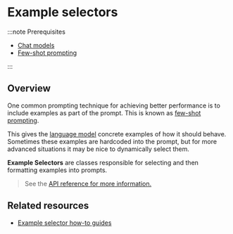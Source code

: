# Example selectors

:::note Prerequisites

- [Chat models](/docs/concepts/chat_models/)
- [Few-shot prompting](/docs/concepts/few_shot_prompting/)

:::

## Overview

One common prompting technique for achieving better performance is to include examples as part of the prompt. This is known as [few-shot prompting](/docs/concepts/few_shot_prompting).

This gives the [language model](/docs/concepts/chat_models/) concrete examples of how it should behave.
Sometimes these examples are hardcoded into the prompt, but for more advanced situations it may be nice to dynamically select them.

**Example Selectors** are classes responsible for selecting and then formatting examples into prompts.

> See the [API reference for more information.](https://v03.api.js.langchain.com/classes/_langchain_core.example_selectors.BaseExampleSelector.html)

## Related resources

- [Example selector how-to guides](/docs/how_to/#example-selectors)
